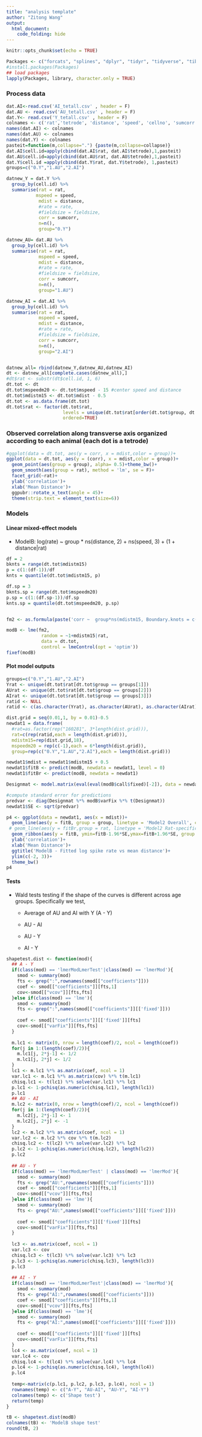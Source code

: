 ---
title: "analysis template"
author: "Zitong Wang"
output:
  html_document:
    code_folding: hide
---

```{r setup, include=FALSE}
knitr::opts_chunk$set(echo = TRUE)
```



```{r Load packages, echo = F, message = F, warning =  F, results = 'hide'}
Packages <- c("forcats", "splines", "dplyr", "tidyr", "tidyverse", "tibble", "ggplot2", "data.table", "RColorBrewer","grid","ggpubr", "gridExtra", "lme4", "nlme")
#install.packages(Packages)  
## load packages
lapply(Packages, library, character.only = TRUE)
```
### Process data


```{r Process data00,  eval = F}
dat.AI<-read.csv('AI_tetall.csv' , header = F)
dat.AU <- read.csv('AU_tetall.csv' , header = F)
dat.Y<- read.csv('Y_tetall.csv' , header = F)
colnames <- c('rat','tetrode', 'distance', 'speed', 'cellno', 'sumcorr') 
names(dat.AI) <- colnames
names(dat.AU) <- colnames
names(dat.Y) <- colnames
pasteit=function(m,collapse=".") {paste(m,collapse=collapse)}
dat.AI$cell.id=apply(cbind(dat.AI$rat, dat.AI$tetrode),1,pasteit)
dat.AU$cell.id=apply(cbind(dat.AU$rat, dat.AU$tetrode),1,pasteit)
dat.Y$cell.id =apply(cbind(dat.Y$rat, dat.Y$tetrode), 1,pasteit)
groups=c("0.Y","1.AU","2.AI")

datnew_Y = dat.Y %>% 
  group_by(cell.id) %>% 
  summarise(rat = rat,
           mspeed = speed,
            mdist = distance,
            #rate = rate,
            #fieldsize = fieldsize,
            corr = sumcorr,
            n=n(),
            group="0.Y")

datnew_AU= dat.AU %>% 
  group_by(cell.id) %>% 
  summarise(rat = rat,
            mspeed = speed,
            mdist = distance,
            #rate = rate,
            #fieldsize = fieldsize,
            corr = sumcorr,
            n=n(),
            group="1.AU")

datnew_AI = dat.AI %>% 
  group_by(cell.id) %>% 
  summarise(rat = rat,
            mspeed = speed,
            mdist = distance,
            #rate = rate,
            #fieldsize = fieldsize,
            corr = sumcorr,
            n=n(),
            group="2.AI")


datnew_all= rbind(datnew_Y,datnew_AU,datnew_AI)
dt <- datnew_all[complete.cases(datnew_all),]
#dt$rat <- substr(dt$cell.id, 1, 6)
dt.tot <- dt 
dt.tot$mspeedm20 <- dt.tot$mspeed - 15 #center speed and distance
dt.tot$mdistm15 <- dt.tot$mdist - 0.5
dt.tot <- as.data.frame(dt.tot)
dt.tot$rat <- factor(dt.tot$rat, 
                     levels = unique(dt.tot$rat[order(dt.tot$group, dt.tot$mdist)]),
                     ordered=TRUE)
```


### Observed correlation along transverse axis organized according to each animal (each dot is a tetrode)


```{r, Observed plot01}
#ggplot(data = dt.tot, aes(y = corr, x = mdist,color = group))+
ggplot(data = dt.tot, aes(y = (corr), x = mdist,color = group))+
  geom_point(aes(group = group), alpha= 0.5)+theme_bw()+
  geom_smooth(aes(group = rat), method = 'lm', se = F)+  
  facet_grid(~rat)+
  ylab('correlation')+
  xlab('Mean Distance')+
  ggpubr::rotate_x_text(angle = 45)+
  theme(strip.text = element_text(size=6))
```

### Models

#### Linear mixed-effect models

  + ModelB: log(rate) ~ group * ns(distance, 2) + ns(speed, 3) + (1 + distance|rat)

```{r, Models00}
df = 2
bknts = range(dt.tot$mdistm15)
p = c(1:(df-1))/df
knts = quantile(dt.tot$mdistm15, p)

df.sp = 3
bknts.sp = range(dt.tot$mspeedm20)
p.sp = c(1:(df.sp-1))/df.sp
knts.sp = quantile(dt.tot$mspeedm20, p.sp)


fm2 <- as.formula(paste('corr ~  group*ns(mdistm15, Boundary.knots = c(', bknts[1],",",bknts[2], "),knots=", knts, ")", "+ns(mspeedm20,Boundary.knots = c(", bknts.sp[1], ",", bknts.sp[2], "),knots=c(",knts.sp[1], ",", knts.sp[2],"))" ))

modB <- lme(fm2,
             random = ~1+mdistm15|rat,
             data = dt.tot,
             control = lmeControl(opt = 'optim'))
fixef(modB)
```


#### Plot model outputs 



```{r, Plot model output01}
groups=c("0.Y","1.AU","2.AI")
Yrat <- unique(dt.tot$rat[dt.tot$group == groups[1]])
AUrat <- unique(dt.tot$rat[dt.tot$group == groups[2]])
AIrat <- unique(dt.tot$rat[dt.tot$group == groups[3]])
ratid <- NULL
ratid <- c(as.character(Yrat), as.character(AUrat), as.character(AIrat))

dist.grid = seq(0.01,1, by = 0.01)-0.5
newdat1 = data.frame(
  #rat=as.factor(rep("160281", 3*length(dist.grid))),
  rat=c(rep(ratid,each = length(dist.grid))),
  mdistm15=rep(dist.grid,18),
  mspeedm20 = rep(c(-1),each = 6*length(dist.grid)),
  group=rep(c("0.Y","1.AU","2.AI"),each = length(dist.grid)))

newdat1$mdist = newdat1$mdistm15 + 0.5
newdat1$fitB <- predict(modB, newdata = newdat1, level = 0) 
newdat1$fitBr <- predict(modB, newdata = newdat1)

Designmat <- model.matrix(eval(eval(modB$call$fixed)[-2]), data = newdat1)

#compute standard error for predictions
predvar <- diag(Designmat %*% modB$varFix %*% t(Designmat))
newdat1$SE <- sqrt(predvar) 

p4 <- ggplot(data = newdat1, aes(x = mdist))+
  geom_line(aes(y = fitB, group = group, linetype = 'Model2 Overall', color = group), size= 1)+
 # geom_line(aes(y = fitBr,group = rat, linetype = 'Model2 Rat-specific', color = group))+
  geom_ribbon(aes(y = fitB, ymin=fitB-1.96*SE,ymax=fitB+1.96*SE, group = group, fill = group),alpha=0.2)+
  ylab('correlation')+
  xlab('Mean Distance')+
  ggtitle('ModelB - Fitted log spike rate vs mean distance')+
  ylim(c(-2, 3))+
  theme_bw()
p4 

```

#### Tests

* Wald tests testing if the shape of the curves is different across age groups. Specifically we test,

  + Average of AU and AI with Y (A - Y)
  
  + AU - AI

  + AU - Y
  
  + AI - Y


```{r, Tests00}
shapetest.dist <- function(mod){
  ## A - Y
  if(class(mod) == 'lmerModLmerTest'|class(mod) == 'lmerMod'){
    smod <- summary(mod)
    fts <- grep(":",rownames(smod[["coefficients"]]))
    coef <- smod[["coefficients"]][fts,1]
    cov<-smod[["vcov"]][fts,fts]
  }else if(class(mod) == 'lme'){
    smod <- summary(mod)
    fts <- grep(":",names(smod[["coefficients"]][['fixed']]))
    
    coef <- smod[["coefficients"]][['fixed']][fts]
    cov<-smod[["varFix"]][fts,fts]
  }
  
  m.lc1 <- matrix(0, nrow = length(coef)/2, ncol = length(coef))
  for(j in 1:(length(coef)/2)){
    m.lc1[j, 2*j-1] <- 1/2
    m.lc1[j, 2*j] <- 1/2
  }
  lc1 <- m.lc1 %*% as.matrix(coef, ncol = 1)
  var.lc1 <- m.lc1 %*% as.matrix(cov) %*% t(m.lc1)
  chisq.lc1 <- t(lc1) %*% solve(var.lc1) %*% lc1
  p.lc1 <- 1-pchisq(as.numeric(chisq.lc1), length(lc1))
  p.lc1 
  ## AU - AI
  m.lc2 <- matrix(0, nrow = length(coef)/2, ncol = length(coef))
  for(j in 1:(length(coef)/2)){
    m.lc2[j, 2*j-1] <- 1
    m.lc2[j, 2*j] <- -1
  }
  lc2 <- m.lc2 %*% as.matrix(coef, ncol = 1)
  var.lc2 <- m.lc2 %*% cov %*% t(m.lc2)
  chisq.lc2 <- t(lc2) %*% solve(var.lc2) %*% lc2
  p.lc2 <- 1-pchisq(as.numeric(chisq.lc2), length(lc2))
  p.lc2 
  
  ## AU - Y
  if(class(mod) == 'lmerModLmerTest' | class(mod) == 'lmerMod'){
    smod <- summary(mod)
    fts <- grep("AU:",rownames(smod[["coefficients"]]))
    coef <- smod[["coefficients"]][fts,1]
    cov<-smod[["vcov"]][fts,fts]
  }else if(class(mod) == 'lme'){
    smod <- summary(mod)
    fts <- grep("AU:",names(smod[["coefficients"]][['fixed']]))
    
    coef <- smod[["coefficients"]][['fixed']][fts]
    cov<-smod[["varFix"]][fts,fts]
  }
  
  lc3 <- as.matrix(coef, ncol = 1)
  var.lc3 <- cov
  chisq.lc3 <- t(lc3) %*% solve(var.lc3) %*% lc3
  p.lc3 <- 1-pchisq(as.numeric(chisq.lc3), length(lc3))
  p.lc3
  
  ## AI - Y
  if(class(mod) == 'lmerModLmerTest'|class(mod) == 'lmerMod'){
    smod <- summary(mod)
    fts <- grep("AI:",rownames(smod[["coefficients"]]))
    coef <- smod[["coefficients"]][fts,1]
    cov<-smod[["vcov"]][fts,fts]
  }else if(class(mod) == 'lme'){
    smod <- summary(mod)
    fts <- grep("AI:",names(smod[["coefficients"]][['fixed']]))
    
    coef <- smod[["coefficients"]][['fixed']][fts]
    cov<-smod[["varFix"]][fts,fts]
  }
  lc4 <- as.matrix(coef, ncol = 1)
  var.lc4 <- cov
  chisq.lc4 <- t(lc4) %*% solve(var.lc4) %*% lc4
  p.lc4 <- 1-pchisq(as.numeric(chisq.lc4), length(lc4))
  p.lc4
  
  temp<-matrix(c(p.lc1, p.lc2, p.lc3, p.lc4), ncol = 1)
  rownames(temp) <- c("A-Y", "AU-AI", "AU-Y", "AI-Y")
  colnames(temp) <- c('Shape test')
  return(temp)
}
```

```{r, Tests01}
tB <- shapetest.dist(modB)
colnames(tB) <- 'ModelB shape test'
round(tB, 2)
```
